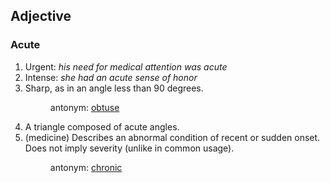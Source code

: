 ==Adjective==
===Acute===
# Urgent: ''his need for medical attention was acute''
# Intense: ''she had an acute sense of honor''
# Sharp, as in an angle less than 90 degrees.
#:antonym: [[obtuse]]
# A triangle composed of acute angles.
# (medicine) Describes an abnormal condition of recent or sudden onset. Does not imply severity (unlike in common usage).
#:antonym: [[chronic]]